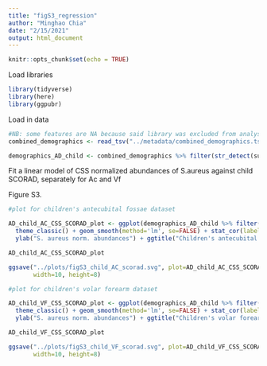 ---
title: "figS3_regression"
author: "Minghao Chia"
date: "2/15/2021"
output: html_document
---

```{r setup, include=FALSE}
knitr::opts_chunk$set(echo = TRUE)
```

Load libraries
```{r}
library(tidyverse)
library(here)
library(ggpubr)
```
Load in data 

```{r}
#NB: some features are NA because said library was excluded from analysis etc
combined_demographics <- read_tsv("../metadata/combined_demographics.tsv")

demographics_AD_child <- combined_demographics %>% filter(str_detect(subject_ID, pattern="^[A]"))

```

Fit a linear model of CSS normalized abundances of S.aureus against child SCORAD, separately for Ac and Vf

Figure S3.

```{r, echo = FALSE}

#plot for children's antecubital fossae dataset

AD_child_AC_CSS_SCORAD_plot <- ggplot(demographics_AD_child %>% filter(!is.na(AC_S_aureus_CSS)), aes(x=child_SCORAD, y=AC_S_aureus_CSS)) + geom_point(size=4.5) + 
  theme_classic() + geom_smooth(method='lm', se=FALSE) + stat_cor(label.y=4) +
  ylab("S. aureus norm. abundances") + ggtitle("Children's antecubital fossae")

AD_child_AC_CSS_SCORAD_plot

ggsave("../plots/figS3_child_AC_scorad.svg", plot=AD_child_AC_CSS_SCORAD_plot, 
       width=10, height=8)
```


```{r, echo = FALSE}

#plot for children's volar forearm dataset

AD_child_VF_CSS_SCORAD_plot <- ggplot(demographics_AD_child %>% filter(!is.na(VF_S_aureus_CSS)), aes(x=child_SCORAD, y=VF_S_aureus_CSS)) + geom_point(size=4.5) + 
  theme_classic() + geom_smooth(method='lm', se=FALSE) + stat_cor(label.y=4) +
  ylab("S. aureus norm. abundances") + ggtitle("Children's volar forearm")

AD_child_VF_CSS_SCORAD_plot

ggsave("../plots/figS3_child_VF_scorad.svg", plot=AD_child_VF_CSS_SCORAD_plot, 
       width=10, height=8)
```
